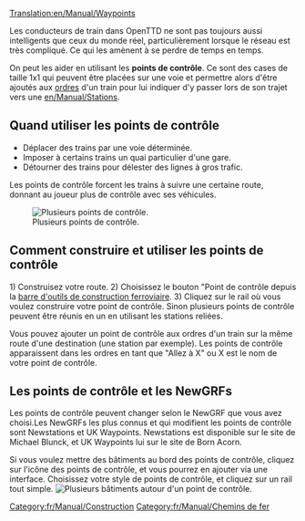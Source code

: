[[Translation:en/Manual/Waypoints]]

<!-- this is not tutorial/walkthrough category member -->
Les conducteurs de train dans OpenTTD ne sont pas toujours aussi intelligents que ceux du monde réel, particulièrement lorsque le réseau est très compliqué.  Ce qui les amènent à se perdre de temps en temps.  

On peut les aider en utilisant les '''points de contrôle'''. Ce sont des cases de taille 1x1 qui peuvent être placées sur une voie et permettre alors d'être ajoutés aux [[fr/Manual/Ordres|ordres]] d'un train pour lui indiquer d'y passer lors de son trajet vers une [[en/Manual/Stations]].
==Quand utiliser les points de contrôle==

* Déplacer des trains par une voie déterminée.
* Imposer à certains trains un quai particulier d'une gare.
* Détourner des trains pour délester des lignes à gros trafic.

Les points de contrôle forcent les trains à suivre une certaine route, donnant au joueur plus de contrôle avec ses véhicules.

[[File:en/Manual/Checkpoints.png|center|frame|Plusieurs points de contrôle.]]

==Comment construire et utiliser les points de contrôle==

1) Construisez votre route.
2) Choisissez le bouton "Point de contrôle depuis la [[fr/Manual/Construction Ferroviaire#barre-d-outils-construction-de-voie-ferree|barre d'outils de construction ferroviaire]].
3) Cliquez sur le rail où vous voulez construire votre point de contrôle. Sinon plusieurs points de contrôle peuvent être réunis en un en utilisant les stations reliées.

Vous pouvez ajouter un point de contrôle aux ordres d'un train sur la même route d'une destination (une station par exemple). Les points de contrôle apparaissent dans les ordres en tant que "Allez à X" ou X est le nom de votre point de contrôle.

==Les points de contrôle et les NewGRFs==
Les points de contrôle peuvent changer selon le NewGRF que vous avez choisi.Les NewGRFs les plus connus et qui modifient les points de contrôle sont Newstations et UK Waypoints. Newstations est disponible sur le site de Michael Blunck, et UK Waypoints lui sur le site de Born Acorn.

Si vous voulez mettre des bâtiments au bord des points de contrôle, cliquez sur l'icône des points de contrôle, et vous pourrez en ajouter via une interface. Choisissez votre style de points de contrôle, et cliquez sur un rail tout simple.
[[File:en/Manual/Newgrfwayp.png|center|frame|Plusieurs bâtiments autour d'un point de contrôle.]]

[[Category:fr/Manual/Construction]]
[[Category:fr/Manual/Chemins de fer]]